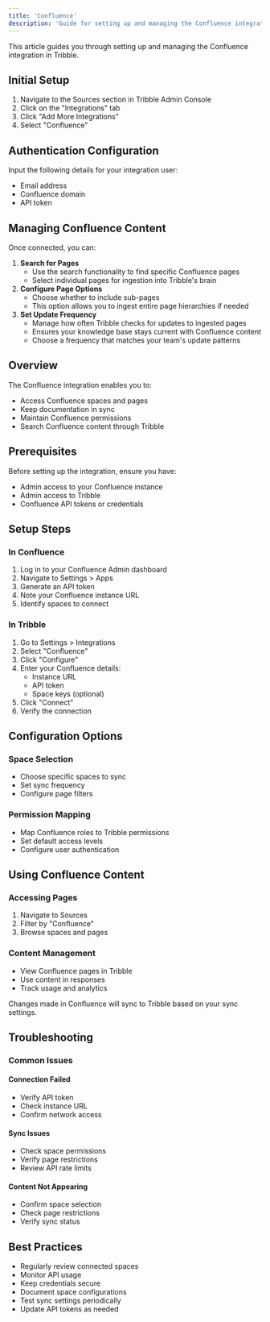 ```yaml
---
title: 'Confluence'
description: 'Guide for setting up and managing the Confluence integration in Tribble'
---
```


This article guides you through setting up and managing the Confluence integration in Tribble.

## Initial Setup

1. Navigate to the Sources section in Tribble Admin Console
2. Click on the "Integrations" tab
3. Click "Add More Integrations"
4. Select "Confluence"

## Authentication Configuration

Input the following details for your integration user:

* Email address
* Confluence domain
* API token

## Managing Confluence Content

Once connected, you can:

1. **Search for Pages**  
   * Use the search functionality to find specific Confluence pages  
   * Select individual pages for ingestion into Tribble's brain
2. **Configure Page Options**  
   * Choose whether to include sub-pages  
   * This option allows you to ingest entire page hierarchies if needed
3. **Set Update Frequency**  
   * Manage how often Tribble checks for updates to ingested pages  
   * Ensures your knowledge base stays current with Confluence content  
   * Choose a frequency that matches your team's update patterns

## Overview

The Confluence integration enables you to:
- Access Confluence spaces and pages
- Keep documentation in sync
- Maintain Confluence permissions
- Search Confluence content through Tribble

## Prerequisites

Before setting up the integration, ensure you have:
- Admin access to your Confluence instance
- Admin access to Tribble
- Confluence API tokens or credentials

## Setup Steps

### In Confluence

1. Log in to your Confluence Admin dashboard
2. Navigate to Settings > Apps
3. Generate an API token
4. Note your Confluence instance URL
5. Identify spaces to connect

### In Tribble

1. Go to Settings > Integrations
2. Select "Confluence"
3. Click "Configure"
4. Enter your Confluence details:
   - Instance URL
   - API token
   - Space keys (optional)
5. Click "Connect"
6. Verify the connection

## Configuration Options

### Space Selection
- Choose specific spaces to sync
- Set sync frequency
- Configure page filters

### Permission Mapping
- Map Confluence roles to Tribble permissions
- Set default access levels
- Configure user authentication

## Using Confluence Content

### Accessing Pages
1. Navigate to Sources
2. Filter by "Confluence"
3. Browse spaces and pages

### Content Management
- View Confluence pages in Tribble
- Use content in responses
- Track usage and analytics

<Note>
Changes made in Confluence will sync to Tribble based on your sync settings.
</Note>

## Troubleshooting

### Common Issues

#### Connection Failed
- Verify API token
- Check instance URL
- Confirm network access

#### Sync Issues
- Check space permissions
- Verify page restrictions
- Review API rate limits

#### Content Not Appearing
- Confirm space selection
- Check page restrictions
- Verify sync status

## Best Practices

- Regularly review connected spaces
- Monitor API usage
- Keep credentials secure
- Document space configurations
- Test sync settings periodically
- Update API tokens as needed 